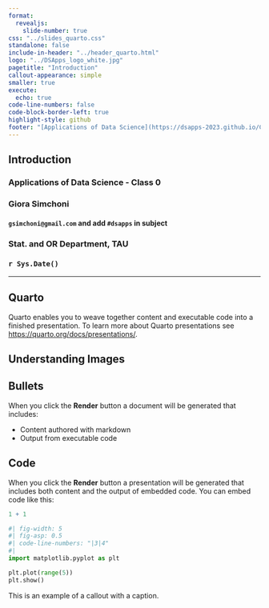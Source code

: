 ```yaml
---
format:
  revealjs:
    slide-number: true
css: "../slides_quarto.css"
standalone: false
include-in-header: "../header_quarto.html"
logo: "../DSApps_logo_white.jpg"
pagetitle: "Introduction"
callout-appearance: simple
smaller: true
execute:
  echo: true
code-line-numbers: false
code-block-border-left: true
highlight-style: github
footer: "[Applications of Data Science](https://dsapps-2023.github.io/Class_Slides/){target='_blank'}"
---
```


## {.logo-slide}

## Introduction {.title-slide}

### Applications of Data Science - Class 0

### Giora Simchoni

#### `gsimchoni@gmail.com` and add `#dsapps` in subject

### Stat. and OR Department, TAU
### `r Sys.Date()`

---

## Quarto

Quarto enables you to weave together content and executable code into a finished presentation. To learn more about Quarto presentations see <https://quarto.org/docs/presentations/>.


## Understanding Images {.title-slide}


## Bullets

When you click the **Render** button a document will be generated that includes:

-   Content authored with markdown
-   Output from executable code

## Code

When you click the **Render** button a presentation will be generated that includes both content and the output of embedded code. You can embed code like this:

```r
1 + 1
```


```python
#| fig-width: 5
#| fig-asp: 0.5
#| code-line-numbers: "|3|4"
#| 
import matplotlib.pyplot as plt

plt.plot(range(5))
plt.show()
```

::: {.callout-tip}
This is an example of a callout with a caption.
:::
